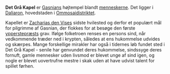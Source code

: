 {{title:Det Grå Kapel}}
{{author:Laura Holmegaard}}
{{timestamp:2010-06-14T06:51:36Z}}
{{copyright:Det Grå Kapel}}
'''Det Grå Kapel''' er [[Gasnian|Gasnians]] højtempel blandt [[menneske|menneskerne]]. Det ligger i [[Daliaron]], hovedstaden i [[Ommosaidistriktet]].

Kapellet er [[Zacharias af Gasnian|Zacharias den Vises]] sidste hvilested og derfor et populært mål for pilgrimme af Gasnian, der flokkes for at besøge den første [[ypperstepræst|ypperstepræsts]] grav. Ifølge folketroen renses en persons sind, når vedkommende træder ned i krypten, således at ens hukommelse udvides og skærpes. Mange forskellige mirakler har også i tidernes løb fundet sted i Det Grå Kapel - senile har genvundet deres hukommelse, sindssyge deres fornuft, gamle mennesker uden livsmod er blevet unge af sind igen, og nogle er blevet uovertrufne mestre i skak uden at have udvist talent for spillet førhen.